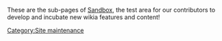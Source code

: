 These are the sub-pages of [[Sandbox]], the test area for our contributors to develop and incubate new wikia features and content!
[[Category:Site maintenance]]